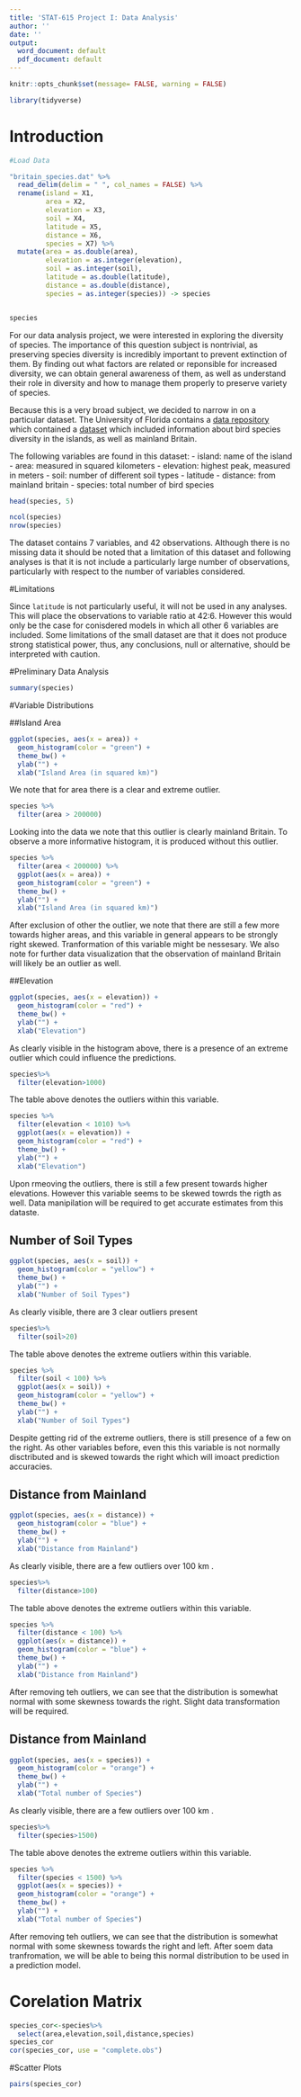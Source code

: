 ---
title: 'STAT-615 Project I: Data Analysis'
author: ''
date: ''
output:
  word_document: default
  pdf_document: default
---

```{r setup, include=FALSE}
knitr::opts_chunk$set(message= FALSE, warning = FALSE)
```

```{r}
library(tidyverse)
```

# Introduction

```{r}
#Load Data

"britain_species.dat" %>%
  read_delim(delim = " ", col_names = FALSE) %>%
  rename(island = X1,
         area = X2,
         elevation = X3,
         soil = X4,
         latitude = X5,
         distance = X6,
         species = X7) %>%
  mutate(area = as.double(area),
         elevation = as.integer(elevation),
         soil = as.integer(soil),
         latitude = as.double(latitude),
         distance = as.double(distance),
         species = as.integer(species)) -> species


species
```

For our data analysis project, we were interested in exploring the diversity of species. The importance of this question subject is nontrivial, as preserving species diversity is incredibly important to prevent extinction of them. By finding out what factors are related or reponsible for increased diversity, we can obtain general awareness of them, as well as understand their role in diversity and how to manage them properly to preserve variety of species.

Because this is a very broad subject, we decided to narrow in on a particular dataset. The University of Florida contains a [data repository](http://users.stat.ufl.edu/~winner/datasets.html) which contained a [dataset](http://users.stat.ufl.edu/~winner/data/britain_species.dat) which included information about bird species diversity in the islands, as well as mainland Britain.


The following variables are found in this dataset:
- island: name of the island
- area: measured in squared kilometers
- elevation: highest peak, measured in meters
- soil: number of different soil types
- latitude
- distance: from mainland britain
- species: total number of bird species

```{r, inlcude = TRUE}
head(species, 5)
```

```{r}
ncol(species)
nrow(species)
```

The dataset contains 7 variables, and 42 observations. Although there is no missing data it should be noted that a limitation of this dataset and following analyses is that it is not include a particularly large number of observations, particularly with respect to the number of variables considered. 

#Limitations

Since `latitude` is not particularly useful, it will not be used in any analyses. This will place the observations to variable ratio at 42:6. However this would only be  the case for conisdered models in which all other 6 variables are included. Some limitations of the small dataset are that it does not produce strong statistical power, thus, any conclusions, null or alternative, should be interpreted with caution.

#Preliminary Data Analysis

```{r}
summary(species)
```


#Variable Distributions 

##Island Area 

```{r}
ggplot(species, aes(x = area)) +
  geom_histogram(color = "green") +
  theme_bw() +
  ylab("") +
  xlab("Island Area (in squared km)")
```

We note that for area there is a clear and extreme outlier.

```{r}
species %>%
  filter(area > 200000)
```

Looking into the data we note that this outlier is clearly mainland Britain. To observe a more informative histogram, it is produced without this outlier.

```{r}
species %>%
  filter(area < 200000) %>%
  ggplot(aes(x = area)) +
  geom_histogram(color = "green") +
  theme_bw() +
  ylab("") +
  xlab("Island Area (in squared km)")
```

After exclusion of other the outlier, we note that there are still a few more towards higher areas, and this variable in general appears to be strongly right skewed. Tranformation of this variable might be nessesary. We also note for further data visualization that the observation of mainland Britain will likely be an outlier as well.


##Elevation


```{r}
ggplot(species, aes(x = elevation)) +
  geom_histogram(color = "red") +
  theme_bw() +
  ylab("") +
  xlab("Elevation")
```

As clearly visible in the histogram above, there is a presence of an extreme outlier which could influence the predictions.


```{r}
species%>%
  filter(elevation>1000)
```

The table above denotes the outliers within this variable. 


```{r}
species %>%
  filter(elevation < 1010) %>%
  ggplot(aes(x = elevation)) +
  geom_histogram(color = "red") +
  theme_bw() +
  ylab("") +
  xlab("Elevation")
```

Upon rmeoving the outliers, there is still a few present towards higher elevations. However this variable seems to be skewed towrds the rigth as well. Data manipilation will be required to get accurate estimates from this dataste. 


## Number of Soil Types



```{r}
ggplot(species, aes(x = soil)) +
  geom_histogram(color = "yellow") +
  theme_bw() +
  ylab("") +
  xlab("Number of Soil Types")
```
As clearly visible, there are 3 clear outliers present 


```{r}
species%>%
  filter(soil>20)
```

The table above denotes the extreme outliers within this variable. 


```{r}
species %>%
  filter(soil < 100) %>%
  ggplot(aes(x = soil)) +
  geom_histogram(color = "yellow") +
  theme_bw() +
  ylab("") +
  xlab("Number of Soil Types")
```

Despite getting rid of the extreme outliers, there is still presence of a few on the right. As other variables before, even this this variable is not normally disctributed and is skewed towards the right which will imoact prediction accuracies. 


## Distance from Mainland



```{r}
ggplot(species, aes(x = distance)) +
  geom_histogram(color = "blue") +
  theme_bw() +
  ylab("") +
  xlab("Distance from Mainland")
```
As clearly visible, there are a few outliers over 100 km . 


```{r}
species%>%
  filter(distance>100)
```

The table above denotes the extreme outliers within this variable. 


```{r}
species %>%
  filter(distance < 100) %>%
  ggplot(aes(x = distance)) +
  geom_histogram(color = "blue") +
  theme_bw() +
  ylab("") +
  xlab("Distance from Mainland")
```
After removing teh outliers, we can see that the distribution is somewhat normal with some skewness towards the right. Slight data transformation will be required. 


## Distance from Mainland



```{r}
ggplot(species, aes(x = species)) +
  geom_histogram(color = "orange") +
  theme_bw() +
  ylab("") +
  xlab("Total number of Species")
```
As clearly visible, there are a few outliers over 100 km . 


```{r}
species%>%
  filter(species>1500)
```

The table above denotes the extreme outliers within this variable. 


```{r}
species %>%
  filter(species < 1500) %>%
  ggplot(aes(x = species)) +
  geom_histogram(color = "orange") +
  theme_bw() +
  ylab("") +
  xlab("Total number of Species")
```
After removing teh outliers, we can see that the distribution is somewhat normal with some skewness towards the right and left. After soem data tranfromation, we will be able to being this normal distribution to be used in a prediction model. 

# Corelation Matrix 

```{r}
species_cor<-species%>%
  select(area,elevation,soil,distance,species)
species_cor
cor(species_cor, use = "complete.obs")

```



#Scatter Plots

```{r}
pairs(species_cor)
```

